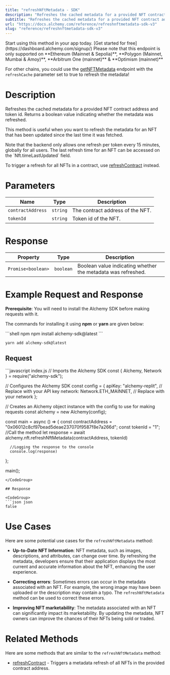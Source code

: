 ```yaml
---
title: "refreshNftMetadata - SDK"
description: "Refreshes the cached metadata for a provided NFT contract address and token id. Returns a boolean value indicating whether the metadata was refreshed."
subtitle: "Refreshes the cached metadata for a provided NFT contract address and token id. Returns a boolean value indicating whether the metadata was refreshed."
url: "https://docs.alchemy.com/reference/refreshnftmetadata-sdk-v3"
slug: "reference/refreshnftmetadata-sdk-v3"
---
```


<Tip title="Don’t have an API key?" icon="star">
  Start using this method in your app today. [Get started for free](https://dashboard.alchemy.com/signup/)
</Tip>

<Info>
  Please note that this endpoint is only supported on **Ethereum (Mainnet & Sepolia)**, **Polygon (Mainnet, Mumbai & Amoy)**, **Arbitrum One (mainnet)** & **Optimism (mainnet)**

  For other chains, you could use the [getNFTMetadata](/reference/getnftmetadata-v3) endpoint with the `refreshCache` parameter set to true to refresh the metadata!
</Info>

# Description

Refreshes the cached metadata for a provided NFT contract address and token id. Returns a boolean value indicating whether the metadata was refreshed.

This method is useful when you want to refresh the metadata for an NFT that has been updated since the last time it was fetched.

<Info>
  Note that the backend only allows one refresh per token every 15 minutes, globally for all users. The last refresh time for an NFT can be accessed on the `Nft.timeLastUpdated` field.
</Info>

To trigger a refresh for all NFTs in a contract, use [refreshContract](/reference/refreshcontract-sdk) instead.

# Parameters

| Name              | Type     | Description                      |
| ----------------- | -------- | -------------------------------- |
| `contractAddress` | `string` | The contract address of the NFT. |
| `tokenId`         | `string` | Token id of the NFT.             |

# Response

| Property           | Type      | Description                                                  |
| ------------------ | --------- | ------------------------------------------------------------ |
| `Promise<boolean>` | `boolean` | Boolean value indicating whether the metadata was refreshed. |

# Example Request and Response

**Prerequisite**: You will need to install the Alchemy SDK before making requests with it.

The commands for installing it using **npm** or **yarn** are given below:

<CodeGroup>
  ```shell npm
  npm install alchemy-sdk@latest
  ```

  ```shell yarn
  yarn add alchemy-sdk@latest
  ```
</CodeGroup>

## Request

<CodeGroup>
  ```javascript index.js
  // Imports the Alchemy SDK
  const { Alchemy, Network } = require("alchemy-sdk");

  // Configures the Alchemy SDK
  const config = {
      apiKey: "alchemy-replit", // Replace with your API key
      network: Network.ETH_MAINNET, // Replace with your network
  };

  // Creates an Alchemy object instance with the config to use for making requests
  const alchemy = new Alchemy(config);

  const main = async () => {
      const contractAddress = "0x06012c8cf97bead5deae237070f9587f8e7a266d";
      const tokenId = "1";
      //Call the method
      let response = await alchemy.nft.refreshNftMetadata(contractAddress, tokenId)

      //Logging the response to the console
      console.log(response)
  };

  main();
  ```
</CodeGroup>

## Response

<CodeGroup>
  ```json json
  false
  ```
</CodeGroup>

# Use Cases

Here are some potential use cases for the `refreshNftMetadata` method:

* **Up-to-Date NFT Information**: NFT metadata, such as images, descriptions, and attributes, can change over time. By refreshing the metadata, developers ensure that their application displays the most current and accurate information about the NFT, enhancing the user experience.

* **Correcting errors**: Sometimes errors can occur in the metadata associated with an NFT. For example, the wrong image may have been uploaded or the description may contain a typo. The `refreshNftMetadata` method can be used to correct these errors.

* **Improving NFT marketability**: The metadata associated with an NFT can significantly impact its marketability. By updating the metadata, NFT owners can improve the chances of their NFTs being sold or traded.

# Related Methods

Here are some methods that are similar to the `refreshNftMetadata` method:

* [refreshContract](/reference/refreshcontract-sdk) - Triggers a metadata refresh of all NFTs in the provided contract address.
